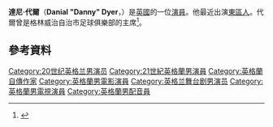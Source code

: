 {{Infobox person
| name         = Danny Dyer
| image        = Danny Dyer at Upton Park, 02 Oct 2010.jpg
| caption      = 
| birth_name   = Danial Dyer<ref name="Dyer2010">{{cite book|last=Dyer|first=Danny|title=Straight Up: My Autobiography|url=http://books.google.com/books?id=4NHLrsKM0vUC&pg=PA6|accessdate=30 November 2015|date=2010-09-30|publisher=Random House|isbn=9781409049296|page=6|chapter=2: I Feel Love}}</ref>
| birth_date   = {{Birth date and age|1977|7|24|df=y}}<ref>{{cite book|last=Dyer|first=Danny|title=Straight Up: My Autobiography|url=http://books.google.co.uk/books?id=4NHLrsKM0vUC&pg=PA5&lpg=PA5&dq=danny+dyer+24+july+1977&source=bl&ots=oCw0hQ6MNi&sig=X25TA0GnyExg3kbRlU30T2jZsKE&hl=en&sa=X&ei=tsuxU-7PC4X3O92MgJAF&ved=0CGgQ6AEwCw#v=onepage&q=danny%20dyer%2024%20july%201977&f=false|publisher=Cornerstone Digital|isbn=978-0-09-955298-7|page=5|chapter=2: I Feel Love}}</ref>
| birth_place  =英格蘭倫敦東區景寧鎮 
| residence  = 埃塞克斯郡Debden
| occupation  = 演員
| years_active = 1993–現在
| partner =  
| spouse = Joanne Mas (2016–)
| children     = 3
| television   = ''[[東區人|東區人]]'' (2013–)
| website      = [http://www.dannydyer.com/ www.dannydyer.com]
}}
'''達尼·代爾'''（'''Danial "Danny" Dyer'''，{{bd|1977年|7月24日}}）是[[英國|英國]]的一位[[演員|演員]]。他最近出演[[東區人|東區人]]。代爾曾是格林威治自治市足球俱樂部的主席<ref name=NewsShopper>{{cite web|url=http://www.newsshopper.co.uk/sport/topsport/display.var.1918366.0.danny_dyer_joins_real_football_factory.php|title=Danny Dyer Joins Real Football Factory|work=News Shopper Online|publisher=[[Newsquest|Newsquest Media Group]] (A [[Gannett_Company|Gannett Company]])|date=23 December 2007|accessdate=12 October 2008}}</ref>。
==參考資料==
{{reflist}}

{{DEFAULTSORT: Dyer, Danny}}
[[Category:20世纪英格兰男演员|Category:20世纪英格兰男演员]]
[[Category:21世紀英格蘭男演員|Category:21世紀英格蘭男演員]]
[[Category:英格蘭自傳作家|Category:英格蘭自傳作家]]
[[Category:英格蘭男電影演員|Category:英格蘭男電影演員]]
[[Category:英格兰舞台剧男演员|Category:英格兰舞台剧男演员]]
[[Category:英格蘭男電視演員|Category:英格蘭男電視演員]]
[[Category:英格蘭男配音員|Category:英格蘭男配音員]]